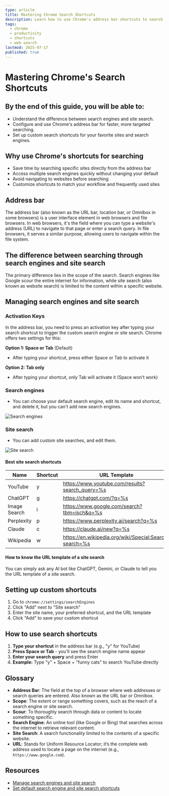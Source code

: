 ```yaml
---
type: article
title: Mastering Chrome Search Shortcuts
description: Learn how to use Chrome's address bar shortcuts to search sites and engines faster.
tags:
  - chrome
  - productivity
  - shortcuts
  - web search
lastmod: 2025-07-17
published: true
---
```


# Mastering Chrome's Search Shortcuts

## By the end of this guide, you will be able to:

- Understand the difference between search engines and site search.
- Configure and use Chrome's address bar for faster, more targeted searching.
- Set up custom search shortcuts for your favorite sites and search engines.

## Why use Chrome's shortcuts for searching

- Save time by searching specific sites directly from the address bar
- Access multiple search engines quickly without changing your default
- Avoid navigating to websites before searching
- Customize shortcuts to match your workflow and frequently used sites

## Address bar

The address bar (also known as the URL bar, location bar, or Omnibox in some browsers) is a user interface element in web browsers and file browsers. In web browsers, it's the field where you can type a website's address (URL) to navigate to that page or enter a search query. In file browsers, it serves a similar purpose, allowing users to navigate within the file system.

## The difference between searching through search engines and site search

The primary difference lies in the scope of the search. Search engines like Google scour the entire internet for information, while site search (also known as website search) is limited to the content within a specific website.

## Managing search engines and site search

### Activation Keys

In the address bar, you need to press an activation key after typing your search shortcut to trigger the custom search engine or site search. Chrome offers two settings for this:

**Option 1: Space or Tab** (Default)

- After typing your shortcut, press either Space or Tab to activate it

**Option 2: Tab only**

- After typing your shortcut, only Tab will activate it (Space won't work)

### Search engines

- You can choose your default search engine, edit its name and shortcut, and
  delete it, but you can't add new search engines.

![Search engines](./images/search-engines.png)

### Site search

- You can add custom site searches, and edit them.

![Site search](./images/site-search.png)

#### Best site search shortcuts

| Name         | Shortcut | URL Template                                           |
| ------------ | -------- | ------------------------------------------------------ |
| YouTube      | y        | https://www.youtube.com/results?search_query=%s        |
| ChatGPT      | g        | https://chatgpt.com/?q=%s                              |
| Image Search | i        | https://www.google.com/search?tbm=isch&q=%s            |
| Perplexity   | p        | https://www.perplexity.ai/search?q=%s                  |
| Claude       | c        | https://claude.ai/new?q=%s                             |
| Wikipedia    | w        | https://en.wikipedia.org/wiki/Special:Search?search=%s |

#### How to know the URL template of a site search

You can simply ask any AI bot like ChatGPT, Gemini, or Claude to tell you the URL template of a site search.

## Setting up custom shortcuts

1. Go to `chrome://settings/searchEngines`
2. Click "Add" next to "Site search"
3. Enter the site name, your preferred shortcut, and the URL template
4. Click "Add" to save your custom shortcut

## How to use search shortcuts

1. **Type your shortcut** in the address bar (e.g., "y" for YouTube)
2. **Press Space or Tab** - you'll see the search engine name appear
3. **Enter your search query** and press Enter
4. **Example:** Type "y" + Space + "funny cats" to search YouTube directly

## Glossary

- **Address Bar**: The field at the top of a browser where web addresses or search queries are entered. Also known as the URL bar or Omnibox.
- **Scope**: The extent or range something covers, such as the reach of a search engine or site search.
- **Scour**: To thoroughly search through data or content to locate something specific.
- **Search Engine**: An online tool (like Google or Bing) that searches across the internet to retrieve relevant content.
- **Site Search**: A search functionality limited to the contents of a specific website.
- **URL**: Stands for Uniform Resource Locator; it’s the complete web address used to locate a page on the internet (e.g., `https://www.google.com`).

## Resources

- [Manage search engines and site search](chrome://settings/searchEngines)
- [Set default search engine and site search shortcuts](https://support.google.com/chrome/answer/95426)
